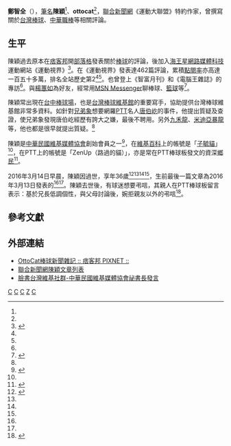 {{Infobox writer 
| 姓名     = 陳穎
| 圖像     = 
| 圖像大小 = 
| 圖像說明 = 
| 原文名稱 = 
| 日文假名 = 
| 羅馬拼音 = 
| 字       = 
| 號       = 
| 本名     = 鄭智全
| 筆名     = 陳穎、ottocat
| 出生     = 1980年
| 出生地點 = 
| 逝世     = 2016年3月14日
| 逝世地點 = {{ROC-TW}}
| 居處     =
| 職業     = 棒球作家
| 國籍     = {{ROC}}
| 種族     = 
| 公民權   = 
| 教育程度 =
| 母校     = 
| 創作時期 = 
| 體裁     = 
| 主題     = 
| 文學運動 = 
| notableworks =
| 父母     =
| 配偶     = 
| 伴侶     = 
| 子女     = 
| 親屬     = 
| 受影響於 = 
| 施影響於 = 
| 獎項     = 
| 簽名     =  
| 官方網站 = 
}}

'''鄭智全'''（{{bd|1980年||2016年|3月14日}}），[[筆名|筆名]]'''陳穎'''<ref name="聯合報"/>、'''ottocat'''<ref name="自由"/>，[[聯合新聞網|聯合新聞網]]《運動大聯盟》特約作家，曾撰寫關於[[台灣棒球|台灣棒球]]、[[中華職棒|中華職棒]]等相關評論。

==生平==
陳穎過去原本在[[痞客邦|痞客邦]]開[[部落格|部落格]]發表關於[[棒球|棒球]]的評論，後加入[[海王星網路媒體科技|海王星網路媒體科技]]運動網站《運動視界》<ref name="自由">{{cite news|title=一生筆耕 棒球作家陳穎驟逝 享年36歲 |url=http://sports.ltn.com.tw/news/breakingnews/1631719|accessdate=2016-03-14|newspaper=[[自由時報|自由時報]]即時新聞|date=2016-03-14}}</ref>。在《運動視界》發表達462篇評論，累積[[點閱率|點閱率]]亦高達一百五十多萬，排名全站歷史第2<ref name="ETtoday"/><ref name="ETtoday2"/>。也曾登上《智富月刊》和《電腦王雜誌》的專訪<ref name="Tzuyi"/>。與[[楊蕙如|楊蕙如]]為好友，經常用[[MSN_Messenger|MSN Messenger]]聊棒球、[[籃球|籃球]]等<ref name="ETtoday">{{cite news|title=哀悼棒球作家陳穎過世　楊蕙如：沒機會回水球 |url=http://sports.ettoday.net/news/662945|accessdate=2016-03-14|newspaper=[[ETtoday新聞雲|ETtoday新聞雲]]|date=2016-03-14}}</ref>。

陳穎常出現在[[台中棒球場|台中棒球場]]，也是[[台灣棒球維基館|台灣棒球維基館]]的重要寫手，協助提供台灣棒球維基館非常多資料。如針對[[兄弟象|兄弟象]]想要網羅[[PTT|PTT]]名人[[唐伯屹|唐伯屹]]的事件，他提出質疑及查證，使兄弟象發現唐伯屹經歷有誇大之嫌，最後不聘用。另外[[九禾龍|九禾龍]]、[[米迪亞暴龍|米迪亞暴龍]]等，他也都是很早就提出質疑。<ref name="Tzuyi"/>

陳穎是[[中華民國維基媒體協會|中華民國維基媒體協會]]創始會員之一<ref>{{cite website|url=https://meta.wikimedia.org/w/index.php?title=Wikimedia_Taiwan/%E7%99%BC%E8%B5%B7%E4%BA%BA%E5%90%8D%E5%86%8A&oldid=2771472|author=Meta contributors|title=Wikimedia Taiwan/發起人名冊|date=2011-08-02|accessdate=2016-03-14}}</ref>，在[[維基百科|維基百科]]上的帳號是「[[:User:子毓貓|子毓貓]]」<ref name="Tzuyi"/>，在PTT上的帳號是「ZenUp（路過的貓）」，亦是常在PTT棒球板發文的資深[[鄉民_(網路用語)|鄉民]]<ref name="Tzuyi">{{cite news|title=懷念作家陳穎：棒球版永遠的好朋友|author=|url=http://udn.com/news/story/7001/1562796|newspaper=聯合新聞網|date=2016-03-14}}{{失效連結|fix-attempted=yes}}</ref>。

2016年3月14日早晨，陳穎因{{tsl|en|Brain herniation|腦幹出血}}過世，享年36歲<ref name="聯合報">{{cite news|title=棒球作家陳穎過世 運動大聯盟深表哀悼|url=http://udn.com/news/story/7001/1562044|accessdate=2016-03-14|author=|newspaper=聯合新聞網|date=2016-03-14|archive-date=2016-03-14|archive-url=https://web.archive.org/web/20160314105516/http://udn.com/news/story/7001/1562044|dead-url=no}}</ref><ref name="自由"/><ref name="ETtoday"/><ref name="ETtoday2"/>，生前最後一篇文章為2016年3月13日發表的{{单双书号转换|僅花半年便建構完成的中信兄弟黃金打線}}<ref name="自由"/><ref name="ETtoday2"/>。陳穎去世後，有球迷想要弔唁，其親人在PTT棒球板留言表示：基於兄長低調個性，與父母討論後，婉拒親友以外的弔唁<ref name="ETtoday2">{{cite news|title=棒球作家陳穎辭世，網友震驚。|url=http://sports.ettoday.net/news/662955|accessdate=2016-03-14|newspaper=ETtoday新聞雲|date=2016-03-14}}</ref>。

== 參考文獻 ==
{{Reflist|2}}
==外部連結==
*[http://ottocat.pixnet.net/blog OttoCat棒球新聞雜記 :: 痞客邦 PIXNET ::]
*[http://udn.com/author/articles/782 聯合新聞網陳穎文章列表]
*[https://www.facebook.com/groups/tw.wiki/permalink/502917659896011 臉書台灣維基社群-中華民國維基媒體協會祕書長發言]
{{維基百科}}

[[Category:臺灣網路作家|C]]
[[Category:臺灣評論家|C]]
[[Category:中文维基百科人物|C]]
[[Category:陳姓維基人|Z]]
[[Category:罹患中風逝世者|C]]